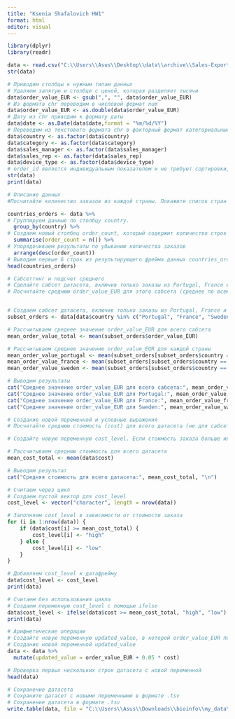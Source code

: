 ---
title: "Ksenia Shafalovich HW1"
format: html
editor: visual
---

```{r}
library(dplyr)
library(readr)

```

```{r}
data <- read.csv("C:\\Users\\Asus\\Desktop\\data\\archive\\Sales-Export_2019-2020.csv")
str(data)
```

```{r}
# Приводим столбцы к нужным типам данных
# Удаляем запятую и столбце с ценой, которая разделяет тысячи
data$order_value_EUR <- gsub(",", "", data$order_value_EUR) 
# Из формата chr переводим в числовой формат num
data$order_value_EUR <- as.double(data$order_value_EUR)
# Дату из chr приводим к формату даты
data$date <- as.Date(data$date,format = "%m/%d/%Y")
# Переводим из текстового формата chr в факторный формат категориальные данные с определенными уровнями.
data$country <- as.factor(data$country)
data$category <- as.factor(data$category)
data$sales_manager <- as.factor(data$sales_manager)
data$sales_rep <- as.factor(data$sales_rep)
data$device_type <- as.factor(data$device_type)
# order_id является индивидуальным показателем и не требует сортировки, поэтому оставляем его в формате chr, customer_name в этом задании не требует сортировки, поэтому этот показатель тоже оставляем в формате chr
str(data)
print(data)
```

```{r}
# Описание данных
#Посчитайте количество заказов из каждой страны. Покажите список стран с количеством заказов в порядке убывания.

countries_orders <- data %>%
# Группируем данные по столбцу country.
  group_by(country) %>%
# Создаем новый столбец order_count, который содержит количество строк в каждой группе (т.е. количество заказов для каждой страны).
  summarise(order_count = n()) %>%
# Упорядочиваем результаты по убыванию количества заказов  
  arrange(desc(order_count))
# Выводим первые 6 строк из результирующего фрейма данных countries_orders
head(countries_orders)
```

```{r}
# Сабсеттинг и подсчет среднего
# Сделайте сабсет датасета, включив только заказы из Portugal, France и Sweden.
# Посчитайте среднюю order_value_EUR для этого сабсета (среднее по всему сабсету и среднее по каждой стране).


# Создаем сабсет датасета, включив только заказы из Portugal, France и Sweden
subset_orders <- data[data$country %in% c("Portugal", "France", "Sweden"), ]

# Рассчитываем среднее значение order_value_EUR для всего сабсета
mean_order_value_total <- mean(subset_orders$order_value_EUR)

# Рассчитываем среднее значение order_value_EUR для каждой страны
mean_order_value_portugal <- mean(subset_orders[subset_orders$country == "Portugal", ]$order_value_EUR)
mean_order_value_france <- mean(subset_orders[subset_orders$country == "France", ]$order_value_EUR)
mean_order_value_sweden <- mean(subset_orders[subset_orders$country == "Sweden", ]$order_value_EUR)

# Выводим результаты
cat("Среднее значение order_value_EUR для всего сабсета:", mean_order_value_total, "\n")
cat("Среднее значение order_value_EUR для Portugal:", mean_order_value_portugal, "\n")
cat("Среднее значение order_value_EUR для France:", mean_order_value_france, "\n")
cat("Среднее значение order_value_EUR для Sweden:", mean_order_value_sweden, "\n")
```

```{r}
# Создание новой переменной и условные выражения
# Посчитайте среднюю стоимость (cost) для всего датасета (не для сабсета).

# Создайте новую переменную cost_level. Если стоимость заказа больше или равна средней стоимости по датасету, то cost_level должен быть “high”, если меньше — “low”. 

# Рассчитываем среднюю стоимость для всего датасета
mean_cost_total <- mean(data$cost)

# Выводим результат
cat("Средняя стоимость для всего датасета:", mean_cost_total, "\n")
```

```{r}
# Считаем через цикл
# Создаем пустой вектор для cost_level
cost_level <- vector("character", length = nrow(data))

# Заполняем cost_level в зависимости от стоимости заказа
for (i in 1:nrow(data)) {
    if (data$cost[i] >= mean_cost_total) {
        cost_level[i] <- "high"
    } else {
        cost_level[i] <- "low"
    }
}

# Добавляем cost_level к датафрейму 
data$cost_level <- cost_level
print(data)
```

```{r}
# Считаем без использования цикла
# Создаем переменную cost_level с помощью ifelse
data$cost_level <- ifelse(data$cost >= mean_cost_total, "high", "low")
print(data)
```

```{r}
# Арифметические операции
# Создайте новую переменную updated_value, в которой order_value_EUR повышается на 5% от cost.
# Создание новой переменной updated_value
data <- data %>%
  mutate(updated_value = order_value_EUR + 0.05 * cost)

# Проверка первых нескольких строк датасета с новой переменной
head(data)
```

```{r}
# Сохранение датасета
# Сохраните датасет c новыми переменными в формате .tsv
# Сохранение датасета в формате .tsv
write.table(data, file = "C:\\Users\\Asus\\Downloads\\bioinfo\\my_data\\HW1\\Shafalovich_K.S_HW1.tsv", sep = "\t", row.names = FALSE)
```
